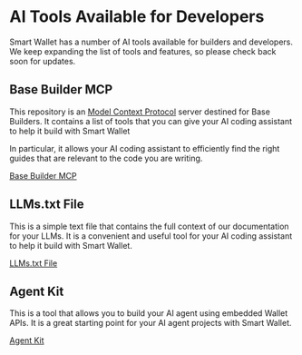 
# AI Tools Available for Developers

Smart Wallet has a number of AI tools available for builders and developers.
We keep expanding the list of tools and features, so please check back soon for updates.

<SmartWalletAITools />

## Base Builder MCP

This repository is an [Model Context Protocol](https://modelcontextprotocol.io/introduction) server destined for Base Builders.
It contains a list of tools that you can give your AI coding assistant to help it build with Smart Wallet

In particular, it allows your AI coding assistant to efficiently find the right guides that are relevant to the code you are writing.

[Base Builder MCP](https://github.com/base/base-builder-mcp)

## LLMs.txt File

This is a simple text file that contains the full context of our documentation for your LLMs.
It is a convenient and useful tool for your AI coding assistant to help it build with Smart Wallet.

[LLMs.txt File](https://docs.base.org/identity/smart-wallet/llms.txt)

## Agent Kit

This is a tool that allows you to build your AI agent using embedded Wallet APIs.
It is a great starting point for your AI agent projects with Smart Wallet.

[Agent Kit](https://docs.cdp.coinbase.com/agentkit/docs/welcome)
